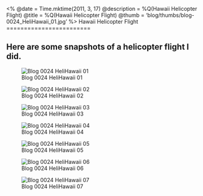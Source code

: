 <%
  @date = Time.mktime(2011, 3, 17)
  @description = %Q(Hawaii Helicopter Flight)
  @title = %Q(Hawaii Helicopter Flight)
  @thumb = 'blog/thumbs/blog-0024_HeliHawaii_01.jpg'
%>
Hawaii Helicopter Flight
========================

Here are some snapshots of a helicopter flight I did.
-----------------------------------------------------

![Blog 0024 HeliHawaii 01](/images/blog/blog-0024_HeliHawaii_01.jpg)

![Blog 0024 HeliHawaii 02](/images/blog/blog-0024_HeliHawaii_02.jpg)

![Blog 0024 HeliHawaii 03](/images/blog/blog-0024_HeliHawaii_03.jpg)

![Blog 0024 HeliHawaii 04](/images/blog/blog-0024_HeliHawaii_04.jpg)

![Blog 0024 HeliHawaii 05](/images/blog/blog-0024_HeliHawaii_05.jpg)

![Blog 0024 HeliHawaii 06](/images/blog/blog-0024_HeliHawaii_06.jpg)

![Blog 0024 HeliHawaii 07](/images/blog/blog-0024_HeliHawaii_07.jpg)